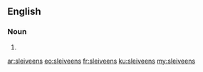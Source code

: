 ==English==

===Noun===
{{head|en|plural}}

# {{plural of|sleiveen|lang=en}}

[[ar:sleiveens]]
[[eo:sleiveens]]
[[fr:sleiveens]]
[[ku:sleiveens]]
[[my:sleiveens]]